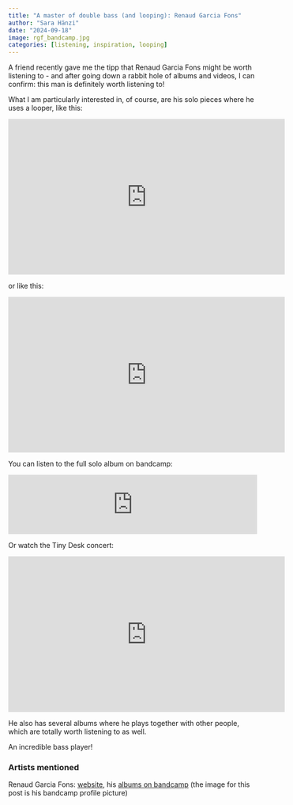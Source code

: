 ```yaml
---
title: "A master of double bass (and looping): Renaud Garcia Fons"
author: "Sara Hänzi"
date: "2024-09-18"
image: rgf_bandcamp.jpg
categories: [listening, inspiration, looping]
---
```


A friend recently gave me the tipp that Renaud Garcia Fons might be worth listening to - and after going down a rabbit hole of albums and videos, I can confirm: this man is definitely worth listening to!

What I am particularly interested in, of course, are his solo pieces where he uses a looper, like this:

<iframe width="560" height="315" src="https://www.youtube.com/embed/M1zE2ArcXWo?si=7lbHJ4LuBp1vaS3T" title="YouTube video player" frameborder="0" allow="accelerometer; autoplay; clipboard-write; encrypted-media; gyroscope; picture-in-picture; web-share" allowfullscreen></iframe>

or like this:

<iframe width="560" height="315" src="https://www.youtube.com/embed/qnMkqv6H3pA?si=m5SdOe8-MUXa784D" title="YouTube video player" frameborder="0" allow="accelerometer; autoplay; clipboard-write; encrypted-media; gyroscope; picture-in-picture; web-share" allowfullscreen></iframe>

You can listen to the full solo album on bandcamp:

<iframe style="border: 0; width: 100%; height: 120px;" src="https://bandcamp.com/EmbeddedPlayer/album=479687862/size=large/bgcol=ffffff/linkcol=0687f5/tracklist=false/artwork=small/transparent=true/" seamless><a href="https://renaudgarcia-fons.bandcamp.com/album/solo-the-marcevol-concert">Solo - The Marcevol Concert by Renaud Garcia-Fons</a></iframe>

Or watch the Tiny Desk concert:

<iframe width="560" height="315" src="https://www.youtube.com/embed/2ZNKLUHeJtg?si=ZLQTnJq4kcwmYhrd" title="YouTube video player" frameborder="0" allow="accelerometer; autoplay; clipboard-write; encrypted-media; gyroscope; picture-in-picture; web-share" allowfullscreen></iframe>

He also has several albums where he plays together with other people, which are totally worth listening to as well.

An incredible bass player!

### Artists mentioned

Renaud Garcia Fons: [website](https://renaudgarciafons.com/index.php/en/), his [albums on bandcamp](https://renaudgarcia-fons.bandcamp.com) (the image for this post is his bandcamp profile picture)